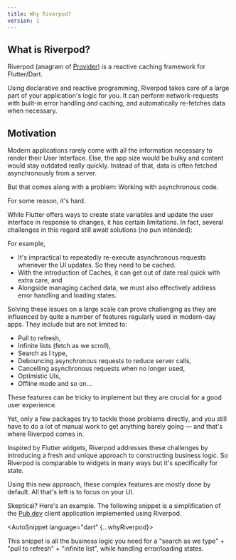 ```yaml
---
title: Why Riverpod?
version: 1
---
```



## What is Riverpod?

Riverpod (anagram of [Provider](https://pub.dev/packages/provider)) is a reactive
caching framework for Flutter/Dart.

Using declarative and reactive programming, Riverpod takes care of a large part of your application's logic for you. It can perform network-requests with built-in error handling and caching, and automatically re-fetches data when necessary. 

## Motivation

Modern applications rarely come with all the information necessary to render
their User Interface. Else, the app size would be bulky and content would stay outdated
really quickly. Instead of that, data is often fetched asynchronously from a server.

But that comes along with a problem: Working with asynchronous code.

For some reason, it's hard.

While Flutter offers ways to create state variables and update the user interface in
response to changes, it has certain limitations. In fact, several challenges in this regard 
still await solutions (no pun intended):

For example,

- It's impractical to repeatedly re-execute asynchronous requests whenever the UI updates. So 
  they need to be cached.
- With the introduction of Caches, it can get out of date real quick with extra care, and
- Alongside managing cached data, we must also effectively address error handling and loading states.


Solving these issues on a large scale can prove challenging as they are influenced by quite 
a number of features regularly used in modern-day apps. They include but are not limited to:

- Pull to refresh,
- Infinite lists (fetch as we scroll),
- Search as I type,
- Debouncing asynchronous requests to reduce server calls,
- Cancelling asynchronous requests when no longer used,
- Optimistic UIs,
- Offline mode and so on...


These features can be tricky to implement but they are crucial for a good user experience.

Yet, only a few packages try to tackle those problems directly, and you still have to 
do a lot of manual work to get anything barely going — and that's where Riverpod comes in.

Inspired by Flutter widgets, Riverpod addresses these challenges by introducing a fresh and
unique approach to constructing business logic. So Riverpod is comparable to widgets in many
ways but it's specifically for state. 

Using this new approach, these complex features are mostly done by default. All
that's left is to focus on your UI.

Skeptical? Here's an example. The following snippet is a simplification of the [Pub.dev](https://github.com/rrousselGit/riverpod/tree/master/examples/pub)
client application implemented using Riverpod.

<AutoSnippet language="dart" {...whyRiverpod}></AutoSnippet>

This snippet is all the business logic you need for a "search as we type" +
"pull to refresh" + "infinite list", while handling error/loading states.
